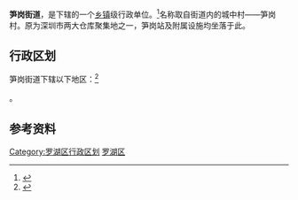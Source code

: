 {{中国乡级行政区
|景观照片文件名 = 笋岗街道办事处.jpg
|景观照片描述 =办事处大楼
|汉语拼音 = 
|其他语言 = 
|其他语言名称 = 
|旧称 = 
|地名出处 = 笋岗村
|位置图文件名 = 
|位置图描述 = 
|自定义图片= 
|建置时间 =
|政府驻地 = 罗湖区梅园路笋岗大厦 
|毗邻 = 
|总面积 = 
|总人口 = 
|总人口年份 = 
|户籍人口 = 
|户籍人口年份 = 
|常住人口 = 
|常住人口年份 = 
|人口密度 = 
|GDP = 
|GDP年份 = 
|邮政编码 = 
|电话区号 = 755
|官方网站 = 
|网站名称 = 
|44/03/03/006/000}}

'''笋岗街道'''，是{{PRC admin/fullname|44/03/03/006/000|3}}下辖的一个[[乡镇|乡镇]]级行政单位。<ref>{{PRC admin/ref sgc|{{PRC admin/parent|44/03/03/006/000}}}}</ref>名称取自街道内的城中村——笋岗村。原为深圳市两大仓库聚集地之一，笋岗站及附属设施均坐落于此。

== 行政区划 ==

笋岗街道下辖以下地区：<ref>{{PRC admin/ref sgc|44/03/03/006/000}}</ref>

{{PRC admin/children|44/03/03/006/000}}。

== 参考资料 ==

{{reflist}}

{{深圳市罗湖区行政区划}}
{{广东行政区划小作品}}
[[Category:罗湖区行政区划|Category:罗湖区行政区划]]
[[Category:深圳街道_(行政区划)|罗湖区]]